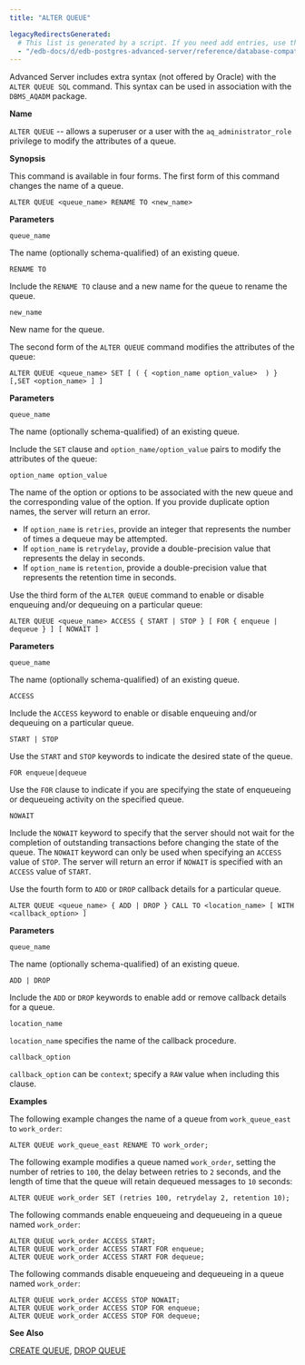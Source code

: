 ```yaml
---
title: "ALTER QUEUE"

legacyRedirectsGenerated:
  # This list is generated by a script. If you need add entries, use the `legacyRedirects` key.
  - "/edb-docs/d/edb-postgres-advanced-server/reference/database-compatibility-for-oracle-developers-sql-guide/13/alter_queue.html"
---
```


<div id="alter_queue" class="registered_link"></div>

Advanced Server includes extra syntax (not offered by Oracle) with the `ALTER QUEUE SQL` command. This syntax can be used in association with the `DBMS_AQADM` package.

**Name**

`ALTER QUEUE` -- allows a superuser or a user with the `aq_administrator_role` privilege to modify the attributes of a queue.

**Synopsis**

This command is available in four forms. The first form of this command changes the name of a queue.

```text
ALTER QUEUE <queue_name> RENAME TO <new_name>
```

**Parameters**

`queue_name`

 The name (optionally schema-qualified) of an existing queue.

`RENAME TO`

 Include the `RENAME TO` clause and a new name for the queue to rename the queue.

`new_name`

 New name for the queue.

The second form of the `ALTER QUEUE` command modifies the attributes of the queue:

```text
ALTER QUEUE <queue_name> SET [ ( { <option_name option_value>  ) } [,SET <option_name> ] ]
```

**Parameters**

`queue_name`

 The name (optionally schema-qualified) of an existing queue.

 Include the `SET` clause and `option_name/option_value` pairs to modify the attributes of the queue:

`option_name option_value`

 The name of the option or options to be associated with the new queue and the corresponding value of the option. If you provide duplicate option names, the server will return an error.

-   If `option_name` is `retries`, provide an integer that represents the number of times a dequeue may be attempted.
-   If `option_name` is `retrydelay`, provide a double-precision value that represents the delay in seconds.
-   If `option_name` is `retention`, provide a double-precision value that represents the retention time in seconds.

Use the third form of the `ALTER QUEUE` command to enable or disable enqueuing and/or dequeuing on a particular queue:

```text
ALTER QUEUE <queue_name> ACCESS { START | STOP } [ FOR { enqueue | dequeue } ] [ NOWAIT ]
```

**Parameters**

`queue_name`

 The name (optionally schema-qualified) of an existing queue.

`ACCESS`

 Include the `ACCESS` keyword to enable or disable enqueuing and/or dequeuing on a particular queue.

`START | STOP`

 Use the `START` and `STOP` keywords to indicate the desired state of the queue.

`FOR enqueue|dequeue`

 Use the `FOR` clause to indicate if you are specifying the state of enqueueing or dequeueing activity on the specified queue.

`NOWAIT`

 Include the `NOWAIT` keyword to specify that the server should not wait for the completion of outstanding transactions before changing the state of the queue. The `NOWAIT` keyword can only be used when specifying an `ACCESS` value of `STOP`. The server will return an error if `NOWAIT` is specified with an `ACCESS` value of `START`.

Use the fourth form to `ADD` or `DROP` callback details for a particular queue.

```text
ALTER QUEUE <queue_name> { ADD | DROP } CALL TO <location_name> [ WITH <callback_option> ]
```

**Parameters**

`queue_name`

 The name (optionally schema-qualified) of an existing queue.

`ADD | DROP`

 Include the `ADD` or `DROP` keywords to enable add or remove callback details for a queue.

`location_name`

 `location_name` specifies the name of the callback procedure.

`callback_option`

 `callback_option` can be `context`; specify a `RAW` value when including this clause.

**Examples**

The following example changes the name of a queue from `work_queue_east` to `work_order`:

```text
ALTER QUEUE work_queue_east RENAME TO work_order;
```

The following example modifies a queue named `work_order`, setting the number of retries to `100`, the delay between retries to `2` seconds, and the length of time that the queue will retain dequeued messages to `10` seconds:

```text
ALTER QUEUE work_order SET (retries 100, retrydelay 2, retention 10);
```

The following commands enable enqueueing and dequeueing in a queue named `work_order`:

```text
ALTER QUEUE work_order ACCESS START;
ALTER QUEUE work_order ACCESS START FOR enqueue;
ALTER QUEUE work_order ACCESS START FOR dequeue;
```

The following commands disable enqueueing and dequeueing in a queue named `work_order`:

```text
ALTER QUEUE work_order ACCESS STOP NOWAIT;
ALTER QUEUE work_order ACCESS STOP FOR enqueue;
ALTER QUEUE work_order ACCESS STOP FOR dequeue;
```

**See Also**

[CREATE QUEUE](30_create_queue/#create_queue), [DROP QUEUE](52_drop_queue/#drop_queue)
